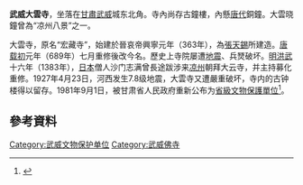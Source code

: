 {{文物保护单位
| 级别 = 省级
| 省区市 = 甘肃省
| 名称 = 大雲寺及唐鐘
| 图片 = [[File:WuweiBellTower.jpg|180px]]
| 编号 = 
| 分类 = 古建筑及歷史紀念建筑物
| 时代 = [[清|清]]
| 所在 = [[武威市|武威市]][[凉州区|凉州区]]
| 登录 = 1981年
}}
'''武威大雲寺'''，坐落在[[甘肅|甘肅]][[武威|武威]]城东北角。寺內尚存古鐘樓，內懸[[唐代|唐代]]銅鐘。大雲晓鐘曾為“凉州八景”之一。

大雲寺，原名“宏藏寺”，始建於晉哀帝興寧元年（363年），為[[張天錫|張天錫]]所建造。[[唐|唐]][[载初_(唐朝)|载初]]元年（689年）七月重修後改今名。歷史上寺院屡遭[[地震|地震]]、兵燹破坏。[[明|明]][[洪武|洪武]]十六年（1383年），[[日本|日本]]僧人沙门志满曾長途跋涉来[[凉州|凉州]]朝拜大云寺，并主持募化重修。1927年4月23日，河西发生7.8级地震，大雲寺又遭嚴重破坏，寺内的古钟楼得以留存。1981年9月1日，被甘肃省人民政府重新公布为[[甘肅省文物保護單位|省級文物保護單位]]<ref>{{cite web|url=http://wwj.gansu.gov.cn/wwlist.jsp?&cId=10814|title=甘肃省省级文物保护单位|author=甘肃省文物局|accessdate=2020-08-01|archive-date=2021-03-05|archive-url=https://web.archive.org/web/20210305203534/http://wwj.gansu.gov.cn/wwlist.jsp?cId=10814|dead-url=yes}}</ref>。

==參考資料==
{{reflist}}
[[Category:武威文物保护单位|Category:武威文物保护单位]]
[[Category:武威佛寺|Category:武威佛寺]]